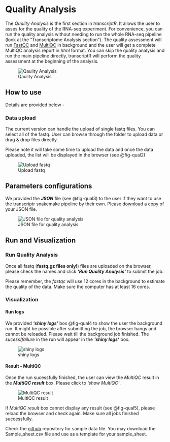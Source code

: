 # Quality Analysis {#sec-seqqual}

The *Quality Analysis* is the first section in *transcriptR*. It allows the user to asses for the quality of the RNA-seq experiment. For convenience, you can run the quality analysis without needing to run the whole RNA-seq pipeline (look at the "Transcriptome Analysis section"). The quality assessment will run [FastQC](https://www.bioinformatics.babraham.ac.uk/projects/fastqc/) and [MultiQC](https://multiqc.info/) in background and the user will get a complete MultiQC analysis report in *html* format. You can skip the quality analysis and run the main pipeline directly, transcriptR will perform the quality assessment at the beginning of the analysis.

![Qaulity Analysis](_images/quality/quality1.png){#fig-qual1}

## How to use
Details are provided below -

### Data upload
The current version can handle the upload of single fastq files. You can select all of the fastq. User can browse through the folder to upload data or drag & drop files directly. 

:::{.callout-note }
Please note it will take some time to upload the data and once the data uploaded, the list will be displayed in the browser (see @fig-qual2)
:::

![Upload fastq](_images/quality/quality2.png){#fig-qual2}

## Parameters configurations

We provided the ***JSON*** file (see @fig-qual3) to the user if they want to use the transcriptr snakemake pipeline by their own. Please download a copy of your JSON file.

![JSON file for quality analysis](_images/quality/quality3.png){#fig-qual3}

## Run and Visualization

### Run Quality Analysis
Once all fastq (**fastq.gz files only!**) files are uploaded on the browser, please check the names and click ***'Run Quality Analysis'*** to submit the job.

:::{.callout-important}
Please remember, the *fastqc* will use 12 cores in the background to estimate the quality of the data. Make sure the computer has at least 16 cores.
:::

### Visualization
#### Run logs
We provided ***'shiny logs'*** box @fig-qual4 to show the user the background run. It might be possible after submitting the job, the browser hangs and cannot be reloaded. Please wait till the background job finished. The *sucess/failure* in the run will appear in the ***'shiny logs'*** box.

![shiny logs](_images/quality/quality4.png){#fig-qual4}

#### Result - MultiQC
Once the run sucessfully finished, the user can view the *MultiQC* result in the ***MultiQC result*** box. Please click to *'show MultiQC'*.

![MultiQC result](_images/quality/quality5.png){#fig-qual5}

:::{.callout-note}
If *MultiQC result* box cannot display any result (see @fig-qual5), please reload the browser and check again. Make sure all jobs finished successfully.
:::

::: {.callout-tip}
Check the [github](https://github.com/JD2112/methylr/tree/main/data) repository for sample data file. You may download the Sample_sheet.csv file and use as a template for your sample_sheet.
:::
